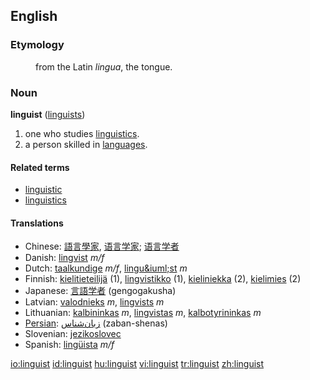 ==English==
===Etymology===
:from the Latin ''lingua'', the tongue.

===Noun===
'''linguist''' ([[linguists]])

#one who studies [[linguistics]].
#a person skilled in [[language]]s.

====Related terms====
*[[linguistic]]
*[[linguistics]]

==== Translations ====
*Chinese: [[語言學家]], [[语言学家]]; [[语言学者]]
*Danish: [[lingvist]] ''m/f''
*Dutch: [[taalkundige]] ''m/f'', [[lingu&iuml;st]] ''m''
*Finnish: [[kielitieteilijä]] (1), [[lingvistikko]] (1), [[kieliniekka]] (2), [[kielimies]] (2)
*Japanese: [[言語学者]] (gengogakusha)
*Latvian: [[valodnieks]] ''m'', [[lingvists]] ''m''
*Lithuanian: [[kalbininkas]] ''m'', [[lingvistas]] ''m'', [[kalbotyrininkas]] ''m''
*[[Persian]]: [[زبان‌شناس]] (zaban-shenas)
*Slovenian: [[jezikoslovec]]
*Spanish: [[lingüista]] ''m/f''

[[io:linguist]]
[[id:linguist]]
[[hu:linguist]]
[[vi:linguist]]
[[tr:linguist]]
[[zh:linguist]]